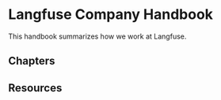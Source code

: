 
# Langfuse Company Handbook

This handbook summarizes how we work at Langfuse.

## Chapters

<ChapterIndex />

## Resources

<Cards num={1}>
  <Card
    title="Working at Langfuse"
    href="/handbook/how-we-work/culture"
    arrow
  />
</Cards>

<TeamsIndex />
